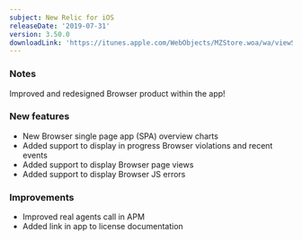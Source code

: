 ```yaml
---
subject: New Relic for iOS
releaseDate: '2019-07-31'
version: 3.50.0
downloadLink: 'https://itunes.apple.com/WebObjects/MZStore.woa/wa/viewSoftware?id=594038638&mt=8'
---
```


### Notes

Improved and redesigned Browser product within the app!

### New features

* New Browser single page app (SPA) overview charts
* Added support to display in progress Browser violations and recent events
* Added support to display Browser page views
* Added support to display Browser JS errors

### Improvements

* Improved real agents call in APM
* Added link in app to license documentation

